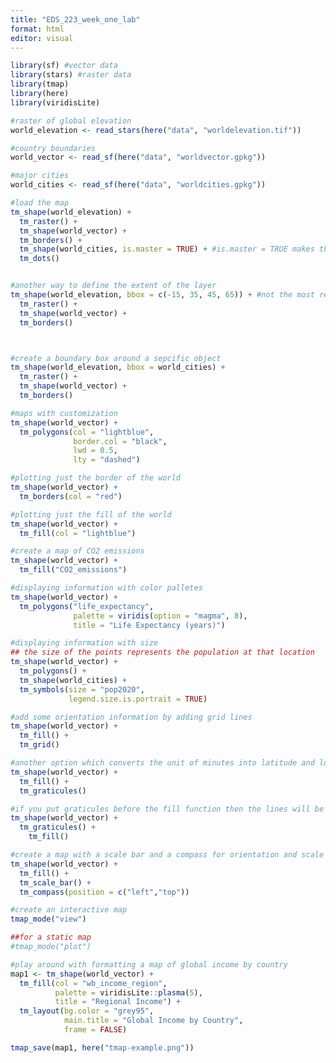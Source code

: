 ```yaml
---
title: "EDS_223_week_one_lab"
format: html
editor: visual
---
```


```r
library(sf) #vector data
library(stars) #raster data
library(tmap)
library(here)
library(viridisLite)
```

```r
#raster of global elevation
world_elevation <- read_stars(here("data", "worldelevation.tif"))

#country boundaries
world_vector <- read_sf(here("data", "worldvector.gpkg"))

#major cities
world_cities <- read_sf(here("data", "worldcities.gpkg"))

```

```r
#load the map
tm_shape(world_elevation) +
  tm_raster() + 
  tm_shape(world_vector) + 
  tm_borders() + 
  tm_shape(world_cities, is.master = TRUE) + #is.master = TRUE makes this layer the top layer in the map 
  tm_dots()


#another way to define the extent of the layer
tm_shape(world_elevation, bbox = c(-15, 35, 45, 65)) + #not the most recommended way to define the boudaries with bbox
  tm_raster() + 
  tm_shape(world_vector) + 
  tm_borders() 



#create a boundary box around a sepcific object 
tm_shape(world_elevation, bbox = world_cities) + 
  tm_raster() + 
  tm_shape(world_vector) + 
  tm_borders() 


```

```r
#maps with customization 
tm_shape(world_vector) +
  tm_polygons(col = "lightblue",
              border.col = "black",
              lwd = 0.5,
              lty = "dashed")

#plotting just the border of the world
tm_shape(world_vector) +
  tm_borders(col = "red")

#plotting just the fill of the world
tm_shape(world_vector) +
  tm_fill(col = "lightblue")
```

```r
#create a map of CO2 emissions 
tm_shape(world_vector) +
  tm_fill("CO2_emissions")

```

```r
#displaying information with color palletes
tm_shape(world_vector) +
  tm_polygons("life_expectancy",
              palette = viridis(option = "magma", 8),
              title = "Life Expectancy (years)")

#displaying information with size 
## the size of the points represents the population at that location 
tm_shape(world_vector) +
  tm_polygons() +
  tm_shape(world_cities) +
  tm_symbols(size = "pop2020",
             legend.size.is.portrait = TRUE)

```

```r
#add some orientation information by adding grid lines
tm_shape(world_vector) +
  tm_fill() +
  tm_grid()

#another option which converts the unit of minutes into latitude and longitude 
tm_shape(world_vector) +
  tm_fill() +
  tm_graticules()

#if you put graticules before the fill function then the lines will be covered by the map
tm_shape(world_vector) +
  tm_graticules() +
    tm_fill()


```

```r
#create a map with a scale bar and a compass for orientation and scale
tm_shape(world_vector) +
  tm_fill() +
  tm_scale_bar() +
  tm_compass(position = c("left","top"))

```

```r
#create an interactive map
tmap_mode("view")

##for a static map
#tmap_mode("plot")

#play around with formatting a map of global income by country
map1 <- tm_shape(world_vector) +
  tm_fill(col = "wb_income_region",
          palette = viridisLite::plasma(5),
          title = "Regional Income") +
  tm_layout(bg.color = "grey95",
            main.title = "Global Income by Country",
            frame = FALSE)

tmap_save(map1, here("tmap-example.png"))

```
